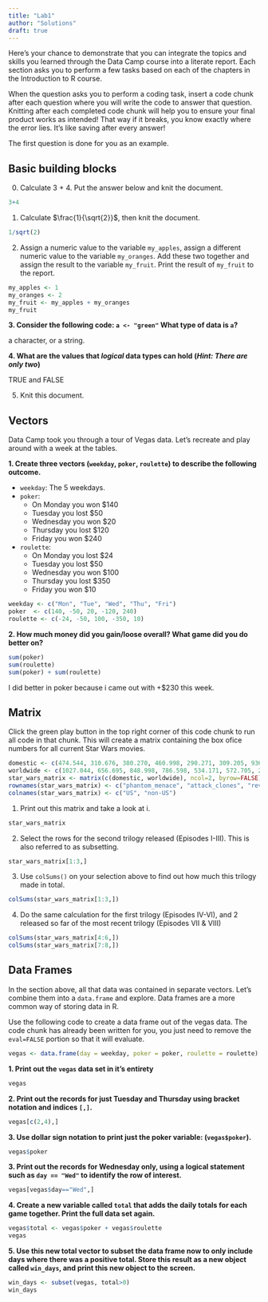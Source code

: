 ```yaml
---
title: "Lab1"
author: "Solutions"
draft: true
---
```


Here's your chance to demonstrate that you can integrate the topics and skills you learned through the Data Camp course into a literate report. Each section asks you to perform a few tasks based on each of the chapters in the Introduction to R course. 

When the question asks you to perform a coding task, insert a code chunk after each question where you will
write the code to answer that question. Knitting after each completed code chunk will help you to ensure your 
final product works as intended! That way if it breaks, you know exactly where the error lies. 
It's like saving after every answer!

The first question is done for you as an example. 

## Basic building blocks

0. Calculate 3 + 4. Put the answer below and knit the document. 
```r
3+4
```


1. Calculate $\frac{1}{\sqrt{2}}$, then knit the document. 
```r
1/sqrt(2)
```

2. Assign a numeric value to the variable `my_apples`, assign a different numeric value to the variable `my_oranges`. Add these two together and assign the result to the variable `my_fruit`. Print the result of `my_fruit` to the report. 
```r
my_apples <- 1
my_oranges <- 2
my_fruit <- my_apples + my_oranges
my_fruit
```

**3. Consider the following code: `a <- "green"` What type of data is `a`?**

a character, or a string. 

**4. What are the values that _logical_ data types can hold (_Hint: There are only two_)**

TRUE and FALSE


5. Knit this document. 

## Vectors

Data Camp took you through a tour of Vegas data. Let's recreate and play around with a week at the tables. 

**1. Create three vectors (`weekday`, `poker`, `roulette`) to describe the following outcome.** 

* `weekday`: The 5 weekdays.
* `poker`: 
    - On Monday you won $140
    - Tuesday you lost $50
    - Wednesday you won $20
    - Thursday you lost $120
    - Friday you won $240
* `roulette`:
    - On Monday you lost $24
    - Tuesday you lost $50
    - Wednesday you won $100
    - Thursday you lost $350
    - Friday you won $10

```r
weekday <- c("Mon", "Tue", "Wed", "Thu", "Fri")
poker  <- c(140, -50, 20, -120, 240)
roulette <- c(-24, -50, 100, -350, 10)
```

**2. How much money did you gain/loose overall? What game did you do better on?**

```r
sum(poker)
sum(roulette)
sum(poker) + sum(roulette)
```

I did better in poker because i came out with +$230 this week. 

## Matrix

Click the green play button in the top right corner of this code chunk to run all code in that chunk. This will create a matrix containing the box ofice numbers for all current Star Wars movies. 

```r
domestic <- c(474.544, 310.676, 380.270, 460.998, 290.271, 309.205, 936.662, 321.282)
worldwide <- c(1027.044, 656.695, 848.998, 786.598, 534.171, 572.705, 2058.662, 635.282)
star_wars_matrix <- matrix(c(domestic, worldwide), ncol=2, byrow=FALSE)
rownames(star_wars_matrix) <- c("phantom_menace", "attack_clones", "reveng_sith", "new_hope", "empire_strikes", "return_jedi", "force_awakens", "last_jedi")
colnames(star_wars_matrix) <- c("US", "non-US")
```

1. Print out this matrix and take a look at i. 
```r
star_wars_matrix
```

2. Select the rows for the second trilogy released (Episodes I-III). This is also referred to as subsetting.
```r
star_wars_matrix[1:3,]
```

3. Use `colSums()` on your selection above to find out how much this trilogy made in total. 

```r
colSums(star_wars_matrix[1:3,])
```

4. Do the same calculation for the first trilogy (Episodes IV-VI), and 2 released so far of the most recent trilogy (Episodes VII & VIII) 

```r
colSums(star_wars_matrix[4:6,])
colSums(star_wars_matrix[7:8,])
```


## Data Frames
In the section above, all that data was contained in separate vectors.
Let's combine them into a `data.frame` and explore. Data frames are a
more common way of storing data in R. 

Use the following code to create a data frame out of the vegas data. The code
chunk has already been written for you, you just need to remove the `eval=FALSE`
portion so that it will evaluate. 
```r
vegas <- data.frame(day = weekday, poker = poker, roulette = roulette)
```

**1. Print out the `vegas` data set in it's entirety**
```r
vegas
```

**2. Print out the records for just Tuesday and Thursday using bracket notation
and indices `[,]`.**
```r
vegas[c(2,4),]
```

**3. Use dollar sign notation to print just the poker variable: (`vegas$poker`).**
```r
vegas$poker
```


**3. Print out the records for Wednesday only, using a logical statement such
as `day == "Wed"` to identify the row of interest.**
```r
vegas[vegas$day=="Wed",]
```


**4. Create a new variable called `total` that adds the daily totals for each
game together. Print the full data set again.**
```r
vegas$total <- vegas$poker + vegas$roulette
vegas
```

**5. Use this new total vector to subset the data frame now to only include days
where there was a positive total. Store this result as a new object called 
`win_days`, and print this new object to the screen.**
```r
win_days <- subset(vegas, total>0)
win_days
```
